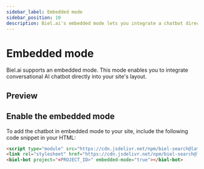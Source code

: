 ```yaml
---
sidebar_label: Embedded mode
sidebar_position: 10
description: Biel.ai's embedded mode lets you integrate a chatbot directly into your site's layout. Learn how to implement it with a simple HTML snippet.
---
```


# Embedded mode

Biel.ai supports an embedded mode.
This mode enables you to integrate conversational AI chatbot directly into your site's layout.

## Preview

<biel-bot project="dl1kps0old" embedded-mode="true"></biel-bot>

## Enable the embedded mode

To add the chatbot in embedded mode to your site, include the following code snippet in your HTML:

```html
<script type="module" src="https://cdn.jsdelivr.net/npm/biel-search@latest/dist/biel-search/biel-search.esm.js"></script>
<link rel="stylesheet" href="https://cdn.jsdelivr.net/npm/biel-search@latest/dist/biel-search.css">
<biel-bot project="<PROJECT_ID>" embedded-mode="true"></biel-bot>
```